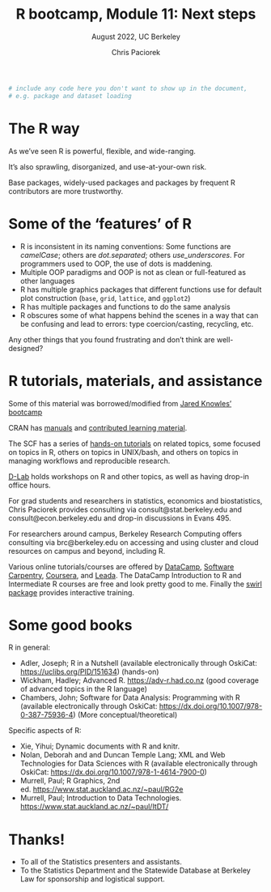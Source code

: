 % R bootcamp, Module 11: Next steps
% August 2022, UC Berkeley
% Chris Paciorek

```r
# include any code here you don't want to show up in the document,
# e.g. package and dataset loading
```

# The R way


As we've seen R is powerful, flexible, and wide-ranging. 

It's also sprawling, disorganized, and use-at-your-own risk. 

Base packages, widely-used packages and packages by frequent R contributors are more trustworthy. 

# Some of the 'features' of R

* R is inconsistent in its naming conventions: Some functions are *camelCase*; others are *dot.separated*; others *use_underscores*. For programmers used to OOP, the use of dots is maddening.
* Multiple OOP paradigms and OOP is not as clean or full-featured as other languages
* R has multiple graphics packages that different functions use for default plot construction (`base`, `grid`, `lattice`, and `ggplot2`)
* R has multiple packages and functions to do the same analysis
* R obscures some of what happens behind the scenes in a way that can be confusing and lead to errors: type coercion/casting, recycling, etc.

Any other things that you found frustrating and don't think are well-designed?


# R tutorials, materials, and assistance

Some of this material was borrowed/modified from [Jared Knowles' bootcamp](https://jaredknowles.com/r-bootcamp/)

CRAN has [manuals](https://cran.r-project.org/manuals.html) and [contributed learning material](https://cran.r-project.org/other-docs.html).

The SCF has a series of [hands-on tutorials](https://statistics.berkeley.edu/computing/training/tutorials) on related topics, some focused on topics in R, others on topics in UNIX/bash, and others on topics in managing workflows and reproducible research.

[D-Lab](https://dlab.berkeley.edu) holds workshops on R and other topics, as well as having drop-in office hours. 

For grad students and researchers in statistics, economics and biostatistics, Chris Paciorek provides consulting via consult@stat.berkeley.edu and consult@econ.berkeley.edu and drop-in discussions in Evans 495.

For researchers around campus, Berkeley Research Computing offers consulting via brc@berkeley.edu on accessing and using cluster and cloud resources on campus and beyond, including R.

Various online tutorials/courses are offered by [DataCamp](https://www.datacamp.com/), [Software Carpentry](https://swcarpentry.github.io/r-novice-inflammation/), [Coursera](https://www.coursera.org/course/rprog), and [Leada](https://www.teamleada.com/courses).  The DataCamp Introduction to R and Intermediate R courses are free and look pretty good to me. Finally the [swirl package](https://swirlstats.com/students.html) provides interactive training.

# Some good books
 
R in general:

* Adler, Joseph; R in a Nutshell (available electronically through OskiCat: [https://uclibs.org/PID/151634](https://uclibs.org/PID/151634)) (hands-on)
* Wickham, Hadley; Advanced R. [https://adv-r.had.co.nz](https://adv-r.had.co.nz) (good coverage of advanced topics in the R language)
* Chambers, John; Software for Data Analysis: Programming with R (available electronically through OskiCat: [https://dx.doi.org/10.1007/978-0-387-75936-4](https://dx.doi.org/10.1007/978-0-387-75936-4)) (More conceptual/theoretical)

Specific aspects of R:

* Xie, Yihui; Dynamic documents with R and knitr.
* Nolan, Deborah and and Duncan Temple Lang; XML and Web Technologies for Data Sciences with R (available electronically through OskiCat: [https://dx.doi.org/10.1007/978-1-4614-7900-0](https://dx.doi.org/10.1007/978-1-4614-7900-0))
* Murrell, Paul; R Graphics, 2nd ed. [https://www.stat.auckland.ac.nz/\~paul/RG2e](https://www.stat.auckland.ac.nz/\~paul/RG2e/)
* Murrell, Paul; Introduction to Data Technologies. [https://www.stat.auckland.ac.nz/\~paul/ItDT/](https://www.stat.auckland.ac.nz/\~paul/ItDT/)

# Thanks!  

* To all of the Statistics presenters and assistants.
* To the Statistics Department and the Statewide Database at Berkeley Law for sponsorship and logistical support.

